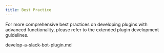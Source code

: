 ```yaml
---
title: Best Practice
---
```



For more comprehensive best practices on developing plugins with advanced functionality, please refer to the extended plugin development guidelines.

<Card title="develop-a-slack-bot-plugin.md" icon="link" href="develop-a-slack-bot-plugin.md">
  develop-a-slack-bot-plugin.md
</Card>

